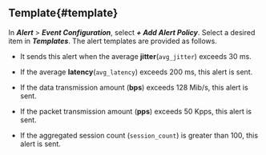 ## Template{#template}

In **_Alert_** > **_Event Configuration_**, select **_+ Add Alert Policy_**. Select a desired item in **_Templates_**. The alert templates are provided as follows.

-   <Cmdname sid="CNT06830" className="uitext" />

    It sends this alert when the average **jitter**(`avg_jitter`) exceeds 30 ms.

-   <Cmdname sid="CNT06831" className="uitext" />

    If the average **latency**(`avg_latency`) exceeds 200 ms, this alert is sent.

-   <Cmdname sid="CNT06832" className="uitext" />

    If the data transmission amount (**bps**) exceeds 128 Mib/s, this alert is sent.

-   <Cmdname sid="CNT06833" className="uitext" />

    If the packet transmission amount (**pps**) exceeds 50 Kpps, this alert is sent.

-   <Cmdname sid="CNT06834" className="uitext" />

    If the aggregated session count (`session_count`) is greater than 100, this alert is sent.
